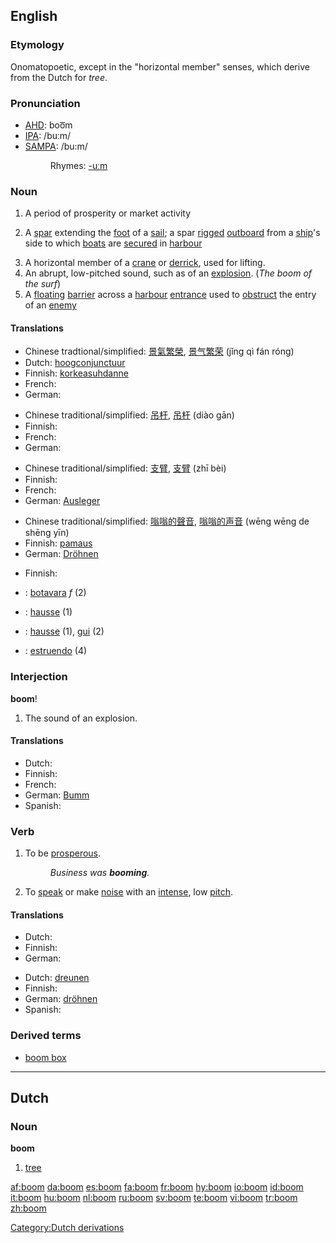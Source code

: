 {{wikipedia|dab=boom}}
==English==

===Etymology===
Onomatopoetic, except in the "horizontal member" senses, which derive from the Dutch for ''tree''.

===Pronunciation===
*[[w:AHD|AHD]]: boo͞m
*[[w:IPA|IPA]]: /buːm/
*[[w:SAMPA|SAMPA]]: /bu:m/
*:Rhymes: [[Rhymes:English:-uːm|-uːm]]

===Noun===
{{en-noun}}

# A period of prosperity or market activity
# {{nautical}} A [[spar]] extending the [[foot]] of a [[sail]]; a spar [[rigged]] [[outboard]] from a [[ship]]'s side to which [[boat]]s are [[secured]] in [[harbour]]
# A horizontal member of a [[crane]] or [[derrick]], used for lifting.
# An abrupt, low-pitched sound, such as of an [[explosion]]. (''The boom of the surf'')
# A [[floating]] [[barrier]] across a [[harbour]] [[entrance]] used to [[obstruct]] the entry of an [[enemy]]

====Translations====
{{trans-top|period of prosperity}}
* Chinese tradtional/simplified: [[景氣繁榮]], [[景气繁荣]] (jǐng qì fán róng)
* Dutch: [[hoogconjunctuur]]
* Finnish: [[korkeasuhdanne]]
* French: {{t+|fr|boom|m}}
* German: {{t+|de|Aufschwung|m}}
{{trans-bottom}}

{{trans-top|spar extending the foot of a sail}}
* Chinese traditional/simplified: [[吊杆]], [[吊杆]] (diào gān)
* Finnish: {{t-|fi|puomi}}
* French: {{t-|fr|bôme|f}}
* German: {{t+|de|Baum|m}}
{{trans-bottom}}

{{trans-top|horizontal member of a crane}}
* Chinese traditional/simplified: [[支臂]], [[支臂]] (zhī bèi)
* Finnish: {{t-|fi|puomi}}
* French: {{t+|fr|mat|m}}
* German: [[Ausleger]] {{m}}
{{trans-bottom}}

{{trans-top|abrupt, low-pitched sound}}
* Chinese traditional/simplified: [[嗡嗡的聲音]], [[嗡嗡的声音]] (wēng wēng de shēng yīn)
* Finnish: [[pamaus]]
* German: [[Dröhnen]] {{m}}
{{trans-bottom}}

{{trans-top|floating barrier across a harbour entrance}}
* Finnish: {{t-|fi|puomi}}
{{trans-bottom}}

{{checktrans}}
{{trans-top|translations to be checked}}
*{{ttbc|Catalan}}: [[botavara]] ''f'' (2)
*{{ttbc|Dutch}}: [[hausse]] (1)
*{{ttbc|French}}: [[hausse]] (1), [[gui]] (2)
*{{ttbc|Spanish}}: [[estruendo]] (4)
{{trans-bottom}}

===Interjection===
'''boom'''!

# The sound of an explosion.

====Translations====
{{trans-top|sound of explosion}}
* Dutch: {{t-|nl|boem}}
* Finnish: {{t-|fi|pum}}
* French: {{t+|fr|boum}}
* German: [[Bumm]]
* Spanish: {{t-|es|pum}}
{{trans-bottom}}

===Verb===
{{en-verb}}
# {{intransitive}} To be [[prosperous]].
#: ''Business was '''booming'''.''
# {{intransitive}} To [[speak]] or make [[noise]] with an [[intense]], low [[pitch]].

====Translations====
{{trans-top|to be prosperous}}
* Dutch: {{t+|nl|bloeien}}
* Finnish: {{t-|fi|kukoistaa}}
* German: {{t+|de|blühen}}
{{trans-bottom}}

{{trans-top|to speak with low pitch}}
* Dutch: [[dreunen]]
* Finnish: {{t-|fi|jyristä}}
* German: [[dröhnen]]
* Spanish: {{t-|es|retumbar}}
{{trans-bottom}}

===Derived terms===
*[[boom box]]

----

==Dutch==

===Noun===
'''boom''' {{m}}

# [[tree]]

[[Category:Dutch derivations]]

[[af:boom]]
[[da:boom]]
[[es:boom]]
[[fa:boom]]
[[fr:boom]]
[[hy:boom]]
[[io:boom]]
[[id:boom]]
[[it:boom]]
[[hu:boom]]
[[nl:boom]]
[[ru:boom]]
[[sv:boom]]
[[te:boom]]
[[vi:boom]]
[[tr:boom]]
[[zh:boom]]
